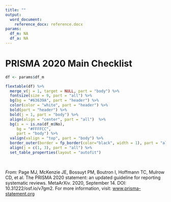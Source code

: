 ```yaml
---
title: ""
output: 
  word_document:
    reference_docx: reference.docx
params:
  df_m: NA
  df_a: NA
---
```


# PRISMA 2020 Main Checklist

``` r

df <- params$df_m

flextable(df) %>%
  merge_v(j = 1, target = NULL, part = "body") %>%
  fontsize(size = 9, part = "all") %>%
  bg(bg = "#63639A", part = "header") %>%
  color(color = "white", part = "header") %>%
  bold(part = "header") %>%
  bold(j = 1, part = "body") %>%
  align(align = "center", part = "all")  %>%
  bg(i = ~ is.na(df_m$No),
     bg = "#FFFFCC",
     part = "body") %>%
  valign(valign = "top", part = "body") %>%
  border_outer(border = fp_border(color="black", width = 1), part = "all") %>%
  align(j = c(1, 3), part = "all") %>%
  set_table_properties(layout = "autofit")

```

&nbsp;

_From:_  Page MJ, McKenzie JE, Bossuyt PM, Boutron I, Hoffmann TC, Mulrow CD, et al. The PRISMA 2020 statement: an updated guideline for reporting systematic reviews. MetaArXiv. 2020, September 14. DOI: 10.31222/osf.io/v7gm2. For more information, visit: [www.prisma-statement.org](www.prisma-statement.org) 
